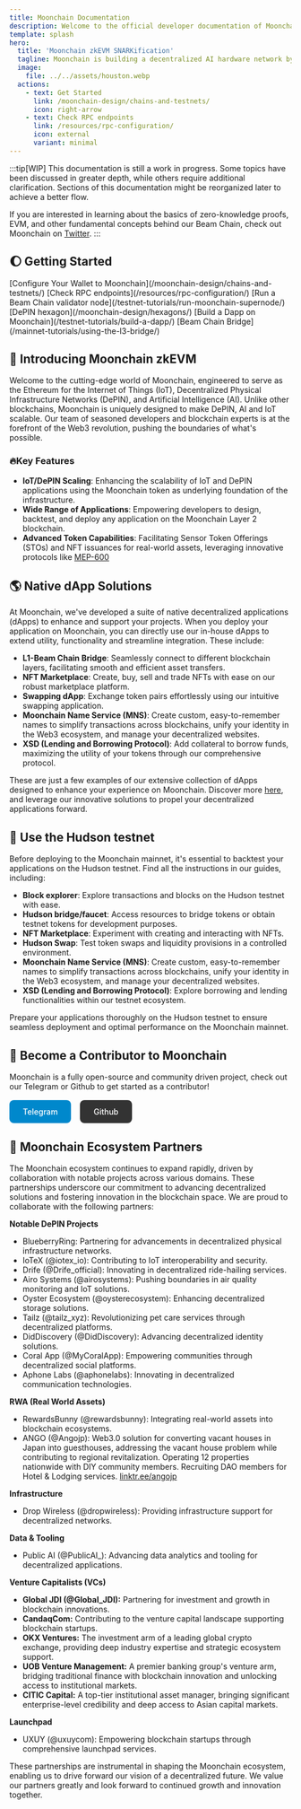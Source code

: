 ```yaml
---
title: Moonchain Documentation
description: Welcome to the official developer documentation of Moonchain
template: splash
hero:
  title: 'Moonchain zkEVM SNARKification'
  tagline: Moonchain is building a decentralized AI hardware network by pioneering an Initial Hardware Offering (IHO) where users stake $MCH tokens to receive and deploy functional hardware, creating a distributed AI compute layer. | Shooting for the Moon 🌙
  image:
    file: ../../assets/houston.webp
  actions:
    - text: Get Started
      link: /moonchain-design/chains-and-testnets/
      icon: right-arrow
    - text: Check RPC endpoints
      link: /resources/rpc-configuration/
      icon: external
      variant: minimal
---
```



:::tip[WIP]
This documentation is still a work in progress. Some topics have been discussed in greater depth, while others require additional clarification. Sections of this documentation might be reorganized later to achieve a better flow.

If you are interested in learning about the basics of zero-knowledge proofs, EVM, and other fundamental concepts behind our Beam Chain, check out Moonchain on [Twitter](https://twitter.com/Moonchain_com).
:::

## 🌔 Getting Started

<CardGrid stagger>
  <Card title="Configure Your Wallet to Moonchain" icon="setting">
    [Configure Your Wallet to Moonchain](/moonchain-design/chains-and-testnets/)
  </Card>
  <Card title="Check RPC endpoints" icon="external">
    [Check RPC endpoints](/resources/rpc-configuration/)
  </Card>
  <Card title="Run a Beam Chain validator node" icon="rocket">
    [Run a Beam Chain validator node](/testnet-tutorials/run-moonchain-supernode/)
  </Card>
  <Card title="DePIN hexagon" icon="star">
    [DePIN hexagon](/moonchain-design/hexagons/)
  </Card>
  <Card title="Build a Dapp on Moonchain" icon="add-document">
    [Build a Dapp on Moonchain](/testnet-tutorials/build-a-dapp/)
  </Card>
  <Card title="Beam Chain Bridge" icon="external">
    [Beam Chain Bridge](/mainnet-tutorials/using-the-l3-bridge/)
  </Card>
</CardGrid>

## 📖 Introducing Moonchain zkEVM

Welcome to the cutting-edge world of Moonchain, engineered to serve as the Ethereum for the Internet of Things (IoT), Decentralized Physical Infrastructure Networks (DePIN), and Artificial Intelligence (AI). Unlike other blockchains, Moonchain is uniquely designed to make DePIN, AI and IoT scalable. Our team of seasoned developers and blockchain experts is at the forefront of the Web3 revolution, pushing the boundaries of what's possible.

### 🔥Key Features

- **IoT/DePIN Scaling**: Enhancing the scalability of IoT and DePIN applications using the Moonchain token as underlying foundation of the infrastructure.
- **Wide Range of Applications**: Empowering developers to design, backtest, and deploy any application on the Moonchain Layer 2 blockchain.
- **Advanced Token Capabilities**: Facilitating Sensor Token Offerings (STOs) and NFT issuances for real-world assets, leveraging innovative protocols like [MEP-600](/moonchain-design/meps-moonchain/)

## 🌎 Native dApp Solutions

At Moonchain, we've developed a suite of native decentralized applications (dApps) to enhance and support your projects. When you deploy your application on Moonchain, you can directly use our in-house dApps to extend utility, functionality and streamline integration. These include:

- **L1-Beam Chain Bridge**: Seamlessly connect to different blockchain layers, facilitating smooth and efficient asset transfers.
- **NFT Marketplace**: Create, buy, sell and trade NFTs with ease on our robust marketplace platform.
- **Swapping dApp**: Exchange token pairs effortlessly using our intuitive swapping application.
- **Moonchain Name Service (MNS)**: Create custom, easy-to-remember names to simplify transactions across blockchains, unify your identity in the Web3 ecosystem, and manage your decentralized websites.
- **XSD (Lending and Borrowing Protocol)**: Add collateral to borrow funds, maximizing the utility of your tokens through our comprehensive protocol.

These are just a few examples of our extensive collection of dApps designed to enhance your experience on Moonchain. Discover more [here](https://www.moonchain.com), and leverage our innovative solutions to propel your decentralized applications forward.

## 🌊 Use the Hudson testnet

Before deploying to the Moonchain mainnet, it's essential to backtest your applications on the Hudson testnet. Find all the instructions in our guides, including:

- **Block explorer**: Explore transactions and blocks on the Hudson testnet with ease.
- **Hudson bridge/faucet**: Access resources to bridge tokens or obtain testnet tokens for development purposes.
- **NFT Marketplace**: Experiment with creating and interacting with NFTs.
- **Hudson Swap**: Test token swaps and liquidity provisions in a controlled environment.
- **Moonchain Name Service (MNS)**: Create custom, easy-to-remember names to simplify transactions across blockchains, unify your identity in the Web3 ecosystem, and manage your decentralized websites.
- **XSD (Lending and Borrowing Protocol)**: Explore borrowing and lending functionalities within our testnet ecosystem.

Prepare your applications thoroughly on the Hudson testnet to ensure seamless deployment and optimal performance on the Moonchain mainnet.

## 🤝 Become a Contributor to Moonchain

Moonchain is a fully open-source and community driven project, check out our Telegram or Github to get started as a contributor!

<div style="display: flex; gap: 1rem; margin: 1rem 0;">
  <a href="https://t.me/Moonchain_official" style="padding: 0.75rem 1.5rem; background: #0088cc; color: white; text-decoration: none; border-radius: 0.5rem; font-weight: 500;">Telegram</a>
  <a href="https://github.com/JDI-Group" style="padding: 0.75rem 1.5rem; background: #333; color: white; text-decoration: none; border-radius: 0.5rem; font-weight: 500;">Github</a>
</div>

## 🚀 Moonchain Ecosystem Partners

The Moonchain ecosystem continues to expand rapidly, driven by collaboration with notable projects across various domains. These partnerships underscore our commitment to advancing decentralized solutions and fostering innovation in the blockchain space. We are proud to collaborate with the following partners:



**Notable DePIN Projects**
- BlueberryRing: Partnering for advancements in decentralized physical infrastructure networks.
- IoTeX (@iotex_io): Contributing to IoT interoperability and security.
- Drife (@Drife_official): Innovating in decentralized ride-hailing services.
- Airo Systems (@airosystems): Pushing boundaries in air quality monitoring and IoT solutions.
- Oyster Ecosystem (@oysterecosystem): Enhancing decentralized storage solutions.
- Tailz (@tailz_xyz): Revolutionizing pet care services through decentralized platforms.
- DidDiscovery (@DidDiscovery): Advancing decentralized identity solutions.
- Coral App (@MyCoralApp): Empowering communities through decentralized social platforms.
- Aphone Labs (@aphonelabs): Innovating in decentralized communication technologies.

**RWA (Real World Assets)**
- RewardsBunny (@rewardsbunny): Integrating real-world assets into blockchain ecosystems.
- ANGO (@Angojp): Web3.0 solution for converting vacant houses in Japan into guesthouses, addressing the vacant house problem while contributing to regional revitalization. Operating 12 properties nationwide with DIY community members. Recruiting DAO members for Hotel & Lodging services. [linktr.ee/angojp](https://linktr.ee/angojp)

**Infrastructure**
- Drop Wireless (@dropwireless): Providing infrastructure support for decentralized networks.

**Data & Tooling**
- Public AI (@PublicAI_): Advancing data analytics and tooling for decentralized applications.

**Venture Capitalists (VCs)**

-   **Global JDI (@Global_JDI):** Partnering for investment and growth in blockchain innovations.
-   **CandaqCom:** Contributing to the venture capital landscape supporting blockchain startups.
-   **OKX Ventures:** The investment arm of a leading global crypto exchange, providing deep industry expertise and strategic ecosystem support.
-   **UOB Venture Management:** A premier banking group's venture arm, bridging traditional finance with blockchain innovation and unlocking access to institutional markets.
-   **CITIC Capital:** A top-tier institutional asset manager, bringing significant enterprise-level credibility and deep access to Asian capital markets.

**Launchpad**
- UXUY (@uxuycom): Empowering blockchain startups through comprehensive launchpad services.

These partnerships are instrumental in shaping the Moonchain ecosystem, enabling us to drive forward our vision of a decentralized future. We value our partners greatly and look forward to continued growth and innovation together.
